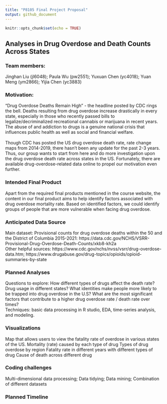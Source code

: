 ```yaml
---
title: "P8105 Final Project Proposal"
output: github_document
---
```


```r
knitr::opts_chunk$set(echo = TRUE)
```

## Analyses in Drug Overdose and Death Counts Across States
### Team members:
Jinghan Liu (jl6048); Paula Wu (pw2551); Yuxuan Chen (yc4018); Yuan Meng (ym2866); Yijia Chen (yc3883)

### Motivation:
“Drug Overdose Deaths Remain High” - the headline posted by CDC rings the bell. Deaths resulting from drug overdose increase drastically in every state, especially in those who recently passed bills to legalize/decriminalized recreational cannabis or marijuana in recent years. The abuse of and addiction to drugs is a genuine national crisis that influences public health as well as social and financial welfare. <br><br>
Though CDC has posted the US drug overdose death rate, rate change maps from 2014-2019, there hasn’t been any update for the past 2-3 years. Thus, our group wants to start from here and do more investigation upon the drug overdose death rate across states in the US. Fortunately, there are available drug-overdose-related data online to propel our motivation even further. 

### Intended Final Product
Apart from the required final products mentioned in the course website, the content in our final product aims to help identify factors associated with drug overdose mortality rate. Based on identified factors, we could identify groups of people that are more vulnerable when facing drug overdose.

### Anticipated Data Source
Main dataset: Provisional counts for drug overdose deaths within the 50 and the District of Columbia 2015-2021: https://data.cdc.gov/NCHS/VSRR-Provisional-Drug-Overdose-Death-Counts/xkb8-kh2a
<br>Other helpful sources:
https://www.cdc.gov/nchs/nvss/vsrr/drug-overdose-data.htm; https://www.drugabuse.gov/drug-topics/opioids/opioid-summaries-by-state

### Planned Analyses
Questions to explore: How different types of drugs affect the death rate? Drug usage in different states? What identities make people more likely to be trapped into drug overdose in the U.S? What are the most significant factors that contribute to a higher drug overdose rate / death rate over times? <br>
Techniques: basic data processing in R studio, EDA, time-series analysis, and modeling.

### Visualizations 
Map that allows users to view the fatality rate of overdose in various states of the US.
Mortality (rate) caused by each type of drug
Types of drug overdose by region 
Fatality rate in different years with different types of drug
Cause of death across different drug
 
### Coding challenges
Multi-dimensional data processing; Data tidying; Data mining; Combination of different datasets

### Planned Timeline
